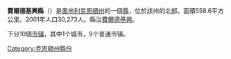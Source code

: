 {{noteTA|G1=奥地利地名}}
{{unreferenced|time=2008-12-20}}

<!--ARTICLE'S INFOBOX -- SCROLL DOWN SEVERAL LINES FOR ARTICLE'S SUMMARY-->
{{Infobox Austrian district |
 subject_name = Bezirk Feldkirchen |
 region_map = Karte_oesterreich_kaernten.png |
 district_map = Oesterreich_Kaernten-fe.png |
 region = [[克恩頓州|克恩頓州]] |
 population = 30,273 <small>(2001)</small> |
 prefix = 4276 |
 area = 558.6 |
 car_plate = FE |
 nuts_code = ? |
 municipalities = 10 |
 image_location = Oesterreich_kaernten-FE.png |
}}
<!--//END OF INFOBOX-->
'''費爾德基興縣'''（{{lang-de|Bezirk Feldkirchen}}）是[[奧地利|奧地利]][[克恩頓州|克恩頓州]]的一個[[县_(奥地利)|縣]]，位於該州的北部。面積558.6平方公里。2001年人口30,273人。縣治[[克恩顿州费尔德基兴|費爾德基興]]。

下分10個[[市镇_(奥地利)|市镇]]，其中1个城市，9个普通市镇。

{{克恩頓州行政區劃}}

{{Authority control}}
[[Category:克恩頓州縣份|Category:克恩頓州縣份]]